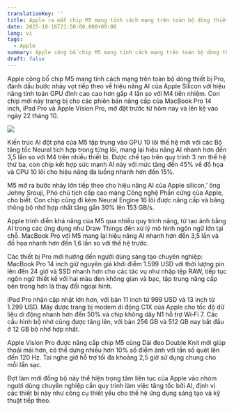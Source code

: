 ```yaml
---
translationKey: ''
title: Apple ra mắt chip M5 mang tính cách mạng trên toàn bộ dòng thiết bị Pro
date: 2025-10-16T21:50:00.000+09:00
lang: vi
tags:
  - Apple
summary: Apple công bố chip M5 mang tính cách mạng trên toàn bộ dòng thiết bị Pro, đánh dấu bước nhảy vọt tiếp theo về hiệu năng AI của Apple Silicon với hiệu năng tính toán GPU đỉnh cao cao hơn gấp 4 lần so với M4 tiền nhiệm. Con chip mới này trang bị cho các phiên bản nâng cấp của MacBook Pro 14 inch, iPad Pro và Apple Vision Pro, mở đặt trước từ hôm nay và lên kệ vào ngày 22 tháng 10.
draft: false
---
```

Apple công bố chip M5 mang tính cách mạng trên toàn bộ dòng thiết bị Pro, đánh dấu bước nhảy vọt tiếp theo về hiệu năng AI của Apple Silicon với hiệu năng tính toán GPU đỉnh cao cao hơn gấp 4 lần so với M4 tiền nhiệm. Con chip mới này trang bị cho các phiên bản nâng cấp của MacBook Pro 14 inch, iPad Pro và Apple Vision Pro, mở đặt trước từ hôm nay và lên kệ vào ngày 22 tháng 10.

![](/images/posts/Apple-M5-hero-251015_inline.jpg.large_2x.jpg)

Kiến trúc AI đột phá của M5 tập trung vào GPU 10 lõi thế hệ mới với các Bộ tăng tốc Neural tích hợp trong từng lõi, mang lại hiệu năng AI nhanh hơn đến 3,5 lần so với M4 trên nhiều thiết bị. Được chế tạo trên quy trình 3 nm thế hệ thứ ba, con chip kết hợp sức mạnh AI này với mức tăng đến 45% về đồ họa và CPU 10 lõi cho hiệu năng đa luồng nhanh hơn đến 15%.

M5 mở ra bước nhảy lớn tiếp theo cho hiệu năng AI của Apple silicon,’ ông Johny Srouji, Phó chủ tịch cấp cao mảng Công nghệ Phần cứng của Apple, cho biết. Con chip cũng đi kèm Neural Engine 16 lõi được nâng cấp và băng thông bộ nhớ hợp nhất tăng gần 30% lên 153 GB/s.

Apple trình diễn khả năng của M5 qua nhiều quy trình nặng, từ tạo ảnh bằng AI trong các ứng dụng như Draw Things đến xử lý mô hình ngôn ngữ lớn tại chỗ. MacBook Pro với M5 mang lại hiệu năng AI nhanh hơn đến 3,5 lần và đồ họa nhanh hơn đến 1,6 lần so với thế hệ trước.

Các thiết bị Pro mới hướng đến người dùng sáng tạo chuyên nghiệp: MacBook Pro 14 inch giữ nguyên giá khởi điểm 1.599 USD với thời lượng pin lên đến 24 giờ và SSD nhanh hơn cho các tác vụ như nhập tệp RAW, tiếp tục ngôn ngữ thiết kế với hai màu đen không gian và bạc, tập trung nâng cấp bên trong hơn là thay đổi ngoại hình.

iPad Pro nhận cập nhật lớn hơn, với bản 11 inch từ 999 USD và 13 inch từ 1.299 USD. Máy được trang bị modem di động C1X của Apple cho tốc độ dữ liệu di động nhanh hơn đến 50% và chip không dây N1 hỗ trợ Wi‑Fi 7. Các cấu hình bộ nhớ cũng được tăng lên, với bản 256 GB và 512 GB nay bắt đầu ở 12 GB bộ nhớ hợp nhất.

Apple Vision Pro được nâng cấp chip M5 cùng Dải đeo Double Knit mới giúp thoải mái hơn, có thể dựng nhiều hơn 10% số điểm ảnh với tần số quét lên đến 120 Hz. Tai nghe giờ hỗ trợ tối đa khoảng 2,5 giờ sử dụng chung cho mỗi lần sạc.

Đợt làm mới đồng bộ này thể hiện trọng tâm liên tục của Apple vào nhóm người dùng chuyên nghiệp cần quy trình làm việc tăng tốc bởi AI, định vị các thiết bị này như công cụ thiết yếu cho thế hệ ứng dụng sáng tạo và kỹ thuật tiếp theo.
